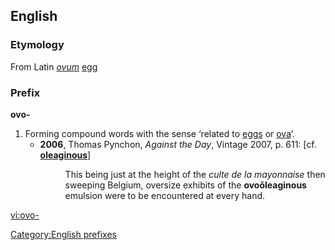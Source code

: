 ==English==

===Etymology===
From Latin ''[[ovum]]'' [[egg]]

===Prefix===
'''ovo-'''

# Forming compound words with the sense ‘related to [[eggs]] or [[ova]]’.
#*'''2006''', Thomas Pynchon, ''Against the Day'', Vintage 2007, p. 611: [cf. '''[[oleaginous]]''']
#*:This being just at the height of the ''culte de la mayonnaise'' then sweeping Belgium, oversize exhibits of the '''ovoõleaginous''' emulsion were to be encountered at every hand.

[[Category:English prefixes]]

[[vi:ovo-]]